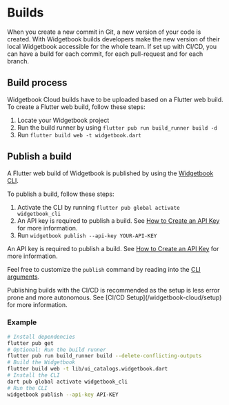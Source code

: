 # Builds

When you create a new commit in Git, a new version of your code is created.
With Widgetbook builds developers make the new version of their local Widgetbook accessible for the whole team.
If set up with CI/CD, you can have a build for each commit, for each pull-request and for each branch.

## Build process

Widgetbook Cloud builds have to be uploaded based on a Flutter web build.
To create a Flutter web build, follow these steps:

1. Locate your Widgetbook project
1. Run the build runner by using `flutter pub run build_runner build -d`
1. Run `flutter build web -t widgetbook.dart`

## Publish a build

A Flutter web build of Widgetbook is published by using the [Widgetbook CLI](/widgetbook-cli/overview).

To publish a build, follow these steps:


1. Activate the CLI by running `flutter pub global activate widgetbook_cli`
1. An API key is required to publish a build. See [How to Create an API Key](/widgetbook-cloud/setup#How-to-Create-an-API-Key) for more information.
1. Run `widgetbook publish --api-key YOUR-API-KEY`

An API key is required to publish a build. See [How to Create an API Key](/widgetbook-cloud/setup#How-to-Create-an-API-Key) for more information.

Feel free to customize the `publish` command by reading into the [CLI arguments](/widgetbook-cli/overview#arguments).

<Info>
  Publishing builds with the CI/CD is recommended as the setup is less error
  prone and more autonomous. See [CI/CD Setup](/widgetbook-cloud/setup) for more
  information.
</Info>

### Example

```bash
# Install dependencies
flutter pub get
# Optional: Run the build runner
flutter pub run build_runner build --delete-conflicting-outputs
# Build the Widgetbook
flutter build web -t lib/ui_catalogs.widgetbook.dart
# Install the CLI
dart pub global activate widgetbook_cli
# Run the CLI
widgetbook publish --api-key API-KEY
```
